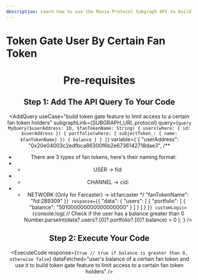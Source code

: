 ```yaml
---
description: Learn how to use the Moxie Protocol Subgraph API to build token gate feature to limit access to a certain fan token holders.
---
```



# Token Gate User By Certain Fan Token

<Header
  useCase="build token gate feature to limit access to a certain fan token holders"
  apiName="Moxie Protocol Subgraph"
/>

# Pre-requisites

<Prerequisites apiName="Moxie Protocol Subgraph" />

## Step 1: Add The API Query To Your Code

<AddQuery
  useCase="build token gate feature to limit access to a certain fan token holders"
  subgraphLink={SUBGRAPH_URL.protocol}
  query={`query MyQuery($userAddress: ID, $fanTokenName: String) {
  users(where: { id: $userAddress }) {
    portfolio(where: { subjectToken_: { name: $fanTokenName} }) {
      balance
    }
  }
}`}
  variable={`{
  "userAddress": "0x20e04003c2edfbca86300f6b2e6736142718dae3",
  /**
   * There are 3 types of fan tokens, here's their naming format:
   * - USER -> fid:<fid>
   * - CHANNEL -> cid:<channel-id>
   * - NETWORK (Only for Farcaster) -> id:farcaster
   */
  "fanTokenName": "fid:289309"
}`}
  response={`{
  "data": {
    "users": [
      {
        "portfolio": [
          {
            "balance": "501000000000000000000"
          }
        ]
      }
    ]
  }
}`}
  customLogic={`console.log(
    // Check if the user has a balance greater than 0
    Number.parseInt(data?.users?.[0]?.portfolio?.[0]?.balance) > 0
  );`}
/>

## Step 2: Execute Your Code

<ExecuteCode
  response={`true // true if balance is greater than 0, otherwise false`}
  dataFetched="user's balance of a certain fan token and use it to build token gate feature to limit access to a certain fan token holders"
/>

<DeveloperSupport />
